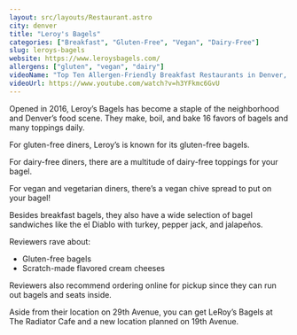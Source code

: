 ```yaml
---
layout: src/layouts/Restaurant.astro
city: denver
title: "Leroy's Bagels"
categories: ["Breakfast", "Gluten-Free", "Vegan", "Dairy-Free"]
slug: leroys-bagels
website: https://www.leroysbagels.com/
allergens: ["gluten", "vegan", "dairy"]
videoName: "Top Ten Allergen-Friendly Breakfast Restaurants in Denver, Colorado"
videoUrl: https://www.youtube.com/watch?v=h3YFkmc6GvU
---
```


Opened in 2016, Leroy’s Bagels has become a staple of the neighborhood and Denver’s food scene. They make, boil, and bake 16 favors of bagels and many toppings daily.

For gluten-free diners, Leroy’s is known for its gluten-free bagels.

For dairy-free diners, there are a multitude of dairy-free toppings for your bagel.

For vegan and vegetarian diners, there’s a vegan chive spread to put on your bagel!

Besides breakfast bagels, they also have a wide selection of bagel sandwiches like the el Diablo with turkey, pepper jack, and jalapeños.

Reviewers rave about:
* Gluten-free bagels
* Scratch-made flavored cream cheeses

Reviewers also recommend ordering online for pickup since they can run out bagels and seats inside.

Aside from their location on 29th Avenue, you can get LeRoy’s Bagels at The Radiator Cafe and a new location planned on 19th Avenue.
